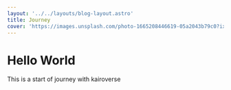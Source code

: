 ```yaml
---
layout: '../../layouts/blog-layout.astro'
title: Journey
cover: 'https://images.unsplash.com/photo-1665208446619-05a2043b79c0?ixlib=rb-1.2.1&ixid=MnwxMjA3fDB8MHxwaG90by1wYWdlfHx8fGVufDB8fHx8&auto=format&fit=crop&w=1170&q=80'
---
```


# Hello World

This is a start of journey with <span class="text-indigo-500 font-medium">kairoverse</span>